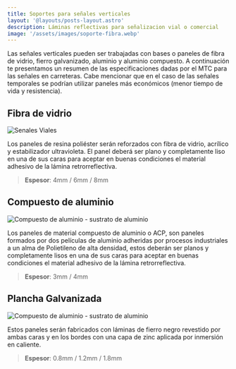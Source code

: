 ```yaml
---
title: Soportes para señales verticales 
layout: '@layouts/posts-layout.astro'
description: Láminas reflectivas para señalizacion vial o comercial  
image: '/assets/images/soporte-fibra.webp'
---
```

Las señales verticales pueden ser trabajadas con bases o paneles de fibra de vidrio, fierro galvanizado, aluminio y aluminio compuesto. 
A continuación te presentamos un resumen de las especificaciones dadas por el MTC para las señales en carreteras. 
Cabe mencionar que en el caso de las señales temporales se podrían utilizar paneles más económicos (menor tiempo de vida y resistencia).

## Fibra de vidrio

![Senales Viales](/assets/images/soporte-fibra.webp)

Los paneles de resina poliéster serán reforzados con fibra de vidrio, acrílico y estabilizador ultravioleta. 
El panel deberá ser plano y completamente liso en una de sus caras para aceptar en buenas condiciones el material adhesivo de la lámina retrorreflectiva.

> **Espesor**: 4mm / 6mm / 8mm



## Compuesto de aluminio

![Compuesto de aluminio - sustrato de aluminio](/assets/images/soporte-sustrato.webp)

Los paneles de material compuesto de aluminio o ACP, son paneles formados por dos películas de aluminio adheridas por procesos industriales a un alma de Polietileno de alta densidad, estos deberán ser planos y completamente lisos en una de sus caras para aceptar en buenas condiciones el material adhesivo de la lámina retrorreflectiva.

> **Espesor**: 3mm / 4mm

## Plancha Galvanizada
![Compuesto de aluminio - sustrato de aluminio](/assets/images/soporte-plancha-galvanizada.webp)

 Estos paneles serán fabricados con láminas de fierro negro revestido por ambas caras y en los bordes con una capa de zinc aplicada por inmersión en caliente.

> **Espesor**: 0.8mm / 1.2mm / 1.8mm
